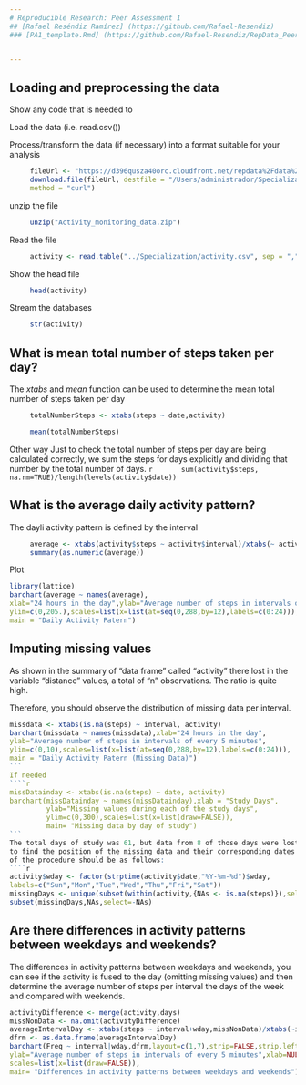 ```yaml
---
# Reproducible Research: Peer Assessment 1
## [Rafael Reséndiz Ramírez] (https://github.com/Rafael-Resendiz)
### [PA1_template.Rmd] (https://github.com/Rafael-Resendiz/RepData_PeerAssessment1/edit/master/PA1_template.Rmd)


---
```



## Loading and preprocessing the data
Show any code that is needed to

Load the data (i.e. read.csv())

Process/transform the data (if necessary) into a format suitable for your analysis  
```r
     fileUrl <- "https://d396qusza40orc.cloudfront.net/repdata%2Fdata%2Factivity.zip?accessType=DOWNLOAD"  
     download.file(fileUrl, destfile = "/Users/administrador/Specialization/Activity_monitoring_data.zip", 
     method = "curl")    
````
unzip the file    
```r
     unzip("Activity_monitoring_data.zip")  
````
Read the file   
```r
     activity <- read.table("../Specialization/activity.csv", sep = ",", header = TRUE)    
```
Show the head file
```r
     head(activity)    
````
Stream the databases
```r
     str(activity)   
```
         

## What is mean total number of steps taken per day?

The *xtabs* and *mean* function can be used to determine the mean total number of steps taken per day

```r
     totalNumberSteps <- xtabs(steps ~ date,activity)

     mean(totalNumberSteps)  
```

Other way
Just to check the total number of steps per day are being calculated correctly, we sum the steps for days explicitly
 and dividing that number by the total number of days.
 ```r
      sum(activity$steps, na.rm=TRUE)/length(levels(activity$date)) 
```
         
 
 
 


## What is the average daily activity pattern?

The dayli activity pattern is defined by the interval

```r
     average <- xtabs(activity$steps ~ activity$interval)/xtabs(~ activity$interval)
     summary(as.numeric(average))   
```
Plot 
         
```r
library(lattice)
barchart(average ~ names(average),
xlab="24 hours in the day",ylab="Average number of steps in intervals of every 5 minutes",
ylim=c(0,205.),scales=list(x=list(at=seq(0,288,by=12),labels=c(0:24))), 
main = "Daily Activity Patern")
```

## Imputing missing values
As shown in the summary of "data frame" called "activity" there lost in the variable "distance" values​​, 
a total of "n" observations. The ratio is quite high. 

Therefore, you should observe the distribution of missing data per interval.

````r
missdata <- xtabs(is.na(steps) ~ interval, activity)
barchart(missdata ~ names(missdata),xlab="24 hours in the day",
ylab="Average number of steps in intervals of every 5 minutes",
ylim=c(0,10),scales=list(x=list(at=seq(0,288,by=12),labels=c(0:24))),
main = "Daily Activity Patern (Missing Data)")
```
If needed 
````r
missDatainday <- xtabs(is.na(steps) ~ date, activity)
barchart(missDatainday ~ names(missDatainday),xlab = "Study Days",
         ylab="Missing values during each of the study days",
         ylim=c(0,300),scales=list(x=list(draw=FALSE)), 
         main= "Missing data by day of study")
``` 
The total days of study was 61, but data from 8 of those days were lost, 
to find the position of the missing data and their corresponding dates
of the procedure should be as follows:
````r
activity$wday <- factor(strptime(activity$date,"%Y-%m-%d")$wday,
labels=c("Sun","Mon","Tue","Wed","Thu","Fri","Sat"))
missingDays <- unique(subset(within(activity,{NAs <- is.na(steps)}),select = c(date,wday,NAs)))
subset(missingDays,NAs,select=-NAs)
````


## Are there differences in activity patterns between weekdays and weekends?

The differences in activity patterns between weekdays and weekends, 
you can see if the activity is fused to the day (omitting missing values​​) 
and then determine the average number of steps per interval the days of the week and compared with weekends. 

````r
activityDifference <- merge(activity,days)
missNonData <- na.omit(activityDifference)
averageIntervalDay <- xtabs(steps ~ interval+wday,missNonData)/xtabs(~interval+wday,missNonData)
dfrm <- as.data.frame(averageIntervalDay)
barchart(Freq ~ interval|wday,dfrm,layout=c(1,7),strip=FALSE,strip.left=TRUE,
ylab="Average number of steps in intervals of every 5 minutes",xlab=NULL,
scales=list(x=list(draw=FALSE)),
main= "Differences in activity patterns between weekdays and weekends")
````
